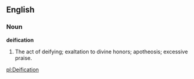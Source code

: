==English==

===Noun===

'''deification'''

#The act of deifying; exaltation to divine honors; apotheosis; excessive praise.

[[pl:Deification]]